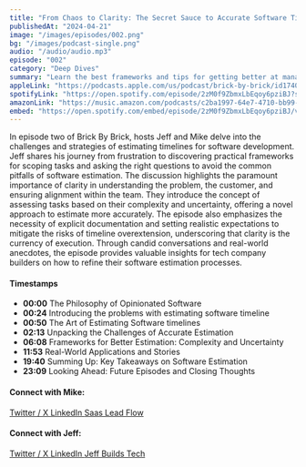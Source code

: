 ```yaml
---
title: "From Chaos to Clarity: The Secret Sauce to Accurate Software Timelines"
publishedAt: "2024-04-21"
image: "/images/episodes/002.png"
bg: "/images/podcast-single.png"
audio: "/audio/audio.mp3"
episode: "002"
category: "Deep Dives"
summary: "Learn the best frameworks and tips for getting better at managing software timelines."
appleLink: "https://podcasts.apple.com/us/podcast/brick-by-brick/id1740570090?i=1000653153657"
spotifyLink: "https://open.spotify.com/episode/2zM0f9ZbmxLbEqoy6pziBJ?si=ee0448662f284704"
amazonLink: "https://music.amazon.com/podcasts/c2ba1997-64e7-4710-bb99-0523cf80aa74/episodes/492f0c2e-79cc-4e6a-b03b-de555d73e7ed/brick-by-brick-from-chaos-to-clarity-the-secret-sauce-to-accurate-software-timelines"
embed: "https://open.spotify.com/embed/episode/2zM0f9ZbmxLbEqoy6pziBJ/video?utm_source=generator"
---
```


In episode two of Brick By Brick, hosts Jeff and Mike delve into the challenges and strategies of estimating timelines for software development. Jeff shares his journey from frustration to discovering practical frameworks for scoping tasks and asking the right questions to avoid the common pitfalls of software estimation. The discussion highlights the paramount importance of clarity in understanding the problem, the customer, and ensuring alignment within the team. They introduce the concept of assessing tasks based on their complexity and uncertainty, offering a novel approach to estimate more accurately. The episode also emphasizes the necessity of explicit documentation and setting realistic expectations to mitigate the risks of timeline overextension, underscoring that clarity is the currency of execution. Through candid conversations and real-world anecdotes, the episode provides valuable insights for tech company builders on how to refine their software estimation processes.

#### Timestamps

- **00:00** The Philosophy of Opinionated Software
- **00:24** Introducing the problems with estimating software timeline
- **00:50** The Art of Estimating Software timelines
- **02:13** Unpacking the Challenges of Accurate Estimation
- **06:08** Frameworks for Better Estimation: Complexity and Uncertainty
- **11:53** Real-World Applications and Stories
- **19:40** Summing Up: Key Takeaways on Software Estimation
- **23:09** Looking Ahead: Future Episodes and Closing Thoughts

#### Connect with Mike:

<a href="https://twitter.com/MichaelScottBlu" target="_blank">
  Twitter / X
</a>

<a href="https://www.linkedin.com/in/michaelscottblumenthal/" target="_blank">
  LinkedIn
</a>

<a href="https://saasleadflow.io/" target="_blank">
  Saas Lead Flow
</a>

#### Connect with Jeff:

<a href="https://twitter.com/jeffbuildstech" target="_blank">
  Twitter / X
</a>

<a href="https://www.linkedin.com/in/jeff-jakinovich/" target="_blank">
  LinkedIn
</a>

<a href="https://jeffbuildstech.com/" target="_blank">
  Jeff Builds Tech
</a>

